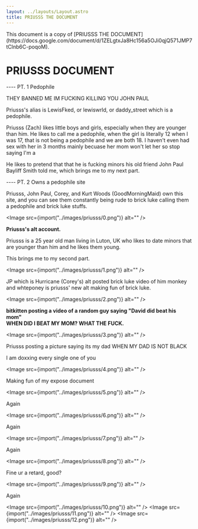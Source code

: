 ```yaml
---
layout: ../layouts/Layout.astro
title: PRIUSSS THE DOCUMENT
---
```



<div class="notification">
	This document is a copy of [PRIUSSS THE
	DOCUMENT](https://docs.google.com/document/d/1ZELgtxJa8Hc156a5OJi0qjQ571JMP7tClnb6C-poqoM).
</div>

# PRIUSSS DOCUMENT

---- PT. 1 Pedophile

THEY BANNED ME IM FUCKING KILLING YOU JOHN PAUL

Priusss's alias is LewisFked, or lewiswrld, or daddy_street which is a pedophile.

Priusss (Zach) likes little boys and girls, especially when they are younger than him. He likes to call me a pedophile, when the girl is literally 12 when I was 17, that is not being a pedophile and we are both 18. I haven't even had sex with her in 3 months mainly becuase her mom won't let her so stop saying I'm a

He likes to pretend that that he is fucking minors his old friend John Paul Bayliff Smith told me, which brings me to my next part.

---- PT. 2 Owns a pedophile site

Priusss, John Paul, Corey, and Kurt Woods (GoodMorningMaid) own this site, and you can see them constantly being rude to brick luke calling them a pedophile and brick luke stuffs.

<Image src={import("../images/priusss/0.png")} alt="" />

**Priusss's alt account.**

Priusss is a 25 year old man living in Luton, UK who likes to date minors that are younger than him and he likes them young.

This brings me to my second part.

<Image src={import("../images/priusss/1.png")} alt="" />

JP which is Hurricane (Corey's) alt posted brick luke video of him monkey and whteponey is priusss' new alt making fun of brick luke.

<Image src={import("../images/priusss/2.png")} alt="" />

**bitkitten posting a video of a random guy saying "David did beat his mom"**  
**WHEN DID I BEAT MY MOM? WHAT THE FUCK.**

<Image src={import("../images/priusss/3.png")} alt="" />

Priusss posting a picture saying its my dad WHEN MY DAD IS NOT BLACK

I am doxxing every single one of you

<Image src={import("../images/priusss/4.png")} alt="" />

Making fun of my expose document

<Image src={import("../images/priusss/5.png")} alt="" />

Again

<Image src={import("../images/priusss/6.png")} alt="" />

Again

<Image src={import("../images/priusss/7.png")} alt="" />

Again

<Image src={import("../images/priusss/8.png")} alt="" />

Fine ur a retard, good?

<Image src={import("../images/priusss/9.png")} alt="" />

Again

<Image src={import("../images/priusss/10.png")} alt="" />
<Image src={import("../images/priusss/11.png")} alt="" />
<Image src={import("../images/priusss/12.png")} alt="" />
